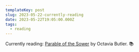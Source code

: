 ```yaml
---
templateKey: post
slug: 2023-05-22-currently-reading
date: 2023-05-22T19:05:00.000Z
tags:
  - reading
---
```

Currently reading: [Parable of the Sower](https://www.goodreads.com/book/show/52397.Parable_of_the_Sower) by Octavia Butler. 📚